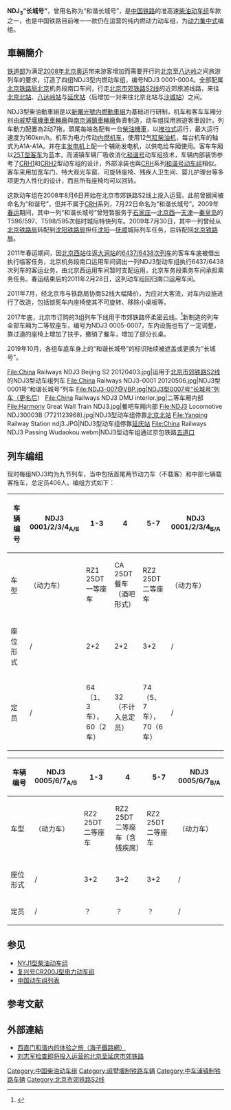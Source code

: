 {{NoteTA
|1=zh-cn:NDJ3型柴油动车组; zh-tw:NDJ3型柴聯車; zh-hk:NDJ3型柴油列車;
|2=zh-cn:制动; zh-tw:制軔; zh-hk:制動;
|3=zh-cn:柴油动车组; zh-tw:柴聯車; zh-hk:柴油列車;
|4=zh-cn:内燃动车组; zh-tw:柴聯車; zh-hk:柴油列車;
|5=zh-cn:电力动车组; zh-tw:電聯車; zh-hk:電動列車;
}}
{{鐵路車輛
|車輛名稱=NDJ3“长城号”
|公司色=#0033c9
|圖像=S2-Line DMU at Chinglungchiao.JPG
|圖像說明=NDJ3和諧長城號於[[青龍橋車站|青龍橋車站]]
|列車編組=2M7T
|編組輸出=6360KW
|牽引力=374.6KN（起動）242KN（持續）
|起動加速度=（1.368km/h/s）0.38 m/s²
|營運最高速度=160
|設計最高速度=200
|減速度（正常）=
|減速度（緊急）=
|編組定員=466人
|全長=中間車：25500
|全闊=3105
|全高=4433
|編組重量（吉重）=
|編組總重量=
|軌距=1,435
|制動方式=直通式電空制動
|保安裝置=
|昵称= [[大白猪|大白猪]]
|備註=
|製造商=[[南车戚墅堰机车|戚墅堰機車車輛廠]]<br />[[南京浦鎮車輛廠|南京浦鎮車輛廠]]
|製造年份=2008年—
|投入服務日期=2008年8月6日
}}
'''NDJ<sub>3</sub>“长城号”'''，曾用名称为“和谐长城号”，是[[中華人民共和國鐵路運輸|中国铁路]]的准高速[[柴油动车组|柴油动车组]]车款之一，也是中国铁路目前唯一一款仍在运营的纯内燃动力动车组，为[[動力集中式|动力集中式]]编组。

== 車輛簡介 ==
[[中華人民共和國铁道部|铁道部]]为满足[[2008年北京奥运|2008年北京奥运]]带来游客增加而需要开行的[[北京|北京]]至[[八达岭|八达岭]]之间旅游列车的要求，订造了四组NDJ3型内燃动车组，编号NDJ3 0001-0004。全部配属[[北京铁路局|北京铁路局]][[北京|北京]]机务段南口车间，行走[[北京市郊铁路S2线|北京市郊铁路S2线]]的近郊旅游线路，来往[[北京北站|北京北站]]、[[八达岭站|八达岭站]]与[[延庆站|延庆站]]（后增加一对来往北京北站与[[沙城站|沙城站]]）之间。

NDJ3型柴油動車組是以[[新曙光號柴動車組|新曙光號内燃動車組]]为基础进行研制，机车和客车车厢分别由[[南车戚墅堰机车|戚墅堰機車車輛廠]]與[[南京浦鎮車輛廠|南京浦鎮車輛廠]]負責制造，动车组採用旅遊客車設計。列车動力配置為2动7拖，頭尾每端各配有一台[[柴油機車|柴油機車]]，以[[動力集中式列車#推拉式列車|推拉式]]运行，最大运行速度为160km/h。机车为电力传动[[内燃机车|内燃机车]]，使用12[[气缸|气缸]][[柴油机|柴油机]]，每台机车的轴式为A1A-A1A。并在主[[发电机|发电机]]上配一个辅助发电机，以供电给车厢使用。客车车厢以[[中国铁路25T型客车|25T型客车]]为蓝本，而浦镇车辆厂吸收消化[[和谐号|和谐号]]动车组技术，车辆内部装饰参考了[[CRH1|CRH1]]和[[CRH2|CRH2]]型动车组的设计，外部涂装也與[[中國鐵路高速|CRH]]系列[[和谐号|和谐号动车组]]相似。客车采用加宽车门、特大观光车窗、可旋转座椅、残疾人卫生间、婴儿护理台等多项更为人性化的设计，而且所有座椅均可以回转。

这款动车组在2008年8月6日开始在北京市郊铁路S2线上投入运营。此前曾据闻被命名为“和谐号”，但并不属于[[中国铁路高速|CRH]]系列，7月22日命名为“和谐长城号”。2009年[[春运|春运]]期间，其中一列“和谐长城号”曾短暂服务于[[石家庄铁道博物馆|石家庄]]—[[北京西|北京西]]—[[天津站|天津]]—[[秦皇岛站|秦皇岛]]的T596/597、T598/595次临时城际特快列车。2009年7月30日，其中一列曾经从[[北京铁路局|北京铁路局]]转配到[[沈阳铁路局|沈阳铁路局]]担任[[沈阳站|沈阳]]—[[抚顺北站|抚顺]]城际列车任务，后转配回[[北京铁路局|北京铁路局]]。

2011年春运期间，因[[北京西站|北京西站]]往返[[大涧站|大涧站]]的[[6437/6438次列车|6437/6438次列车]]的客车车底被借出执行临客任务，北京机务段南口运用车间调出一列NDJ3型动车组执行6437/6438次列车的客运业务，由北京西运用车间暂时支配运用，北京车务段乘务车间承担乘务任务。春运结束后的2011年2月28日，这列动车组回归南口运用车间。

2011年7月，经北京市与铁路局协商S2线大幅降价，为应对大客流，对车内设施进行了改造，包括锁死车内座椅使其不可旋转、移除小桌板等。

2017年底，北京市订购的3组列车下线用于市郊铁路怀柔密云线。<ref>{{cite web|title=中车戚机公司研制新型内燃机车|url=http://www.thepaper.cn/newsDetail_forward_1746330|publisher=常州发布|date=2017-07-29|accessdate=2017-07-30|author=常州市政府|archive-date=2017-07-30|archive-url=https://web.archive.org/web/20170730160642/http://www.thepaper.cn/newsDetail_forward_1746330|dead-url=no}}</ref>新制造的列车全部车厢为二等软座车，编号为NDJ3 0005-0007，车内设施也有了一定调整，靠过道的座椅上增加了扶手，撤销了餐车，增加了部分长桌。

2019年10月，各组车底车身上的“和谐长城号”的标识陆续被遮盖或更换为“长城号”。
<gallery>
File:China Railways NDJ3 Beijing S2 20120403.jpg|运用于[[北京市郊铁路S2线|北京市郊铁路S2线]]的NDJ3型动车组列车
File:China Railways NDJ3-0001 20120506.jpg|NDJ3型0001号“和谐长城号”列车
File:NDJ3-007@VBP.jpg|NDJ3型0007号“长城号”列车（更名后）
File:China Railways NDJ3 DMU interior.jpg|二等车厢内部
File:Harmony Great Wall Train NDJ3.jpg|餐吧车厢内部
File:NDJ3 Locomotive NDJ30003B (7721123968).jpg|NDJ3型动车组停靠[[北京北站|北京北站]]
File:Yanqing Railway Station ndj3.JPG|NDJ3型动车组停靠[[延庆站|延庆站]]
File:China Railways NDJ3 Passing Wudaokou.webm|NDJ3型动车组通过京包铁路[[五道口|五道口]]
</gallery>

== 列车编组 ==
现时每组NDJ3均为九节列车，当中包括首尾两节动力车（不载客）和中部七辆载客拖车，总定员406人。编组方式如下：
{| class="wikitable" style="text-align: center; font-size: small;"
!车辆编号
|NDJ3 0001/2/3/4<sub>A/B</sub>||1-3||4||5-7||NDJ3 0001/2/3/4<sub>B/A</sub>
|-
! style="width: 15%;" | 车型
| style="width: 17%;" |（动力车）
| style="width: 17%;" | RZ1 25DT<br>一等座车
| style="width: 17%;" | CA 25DT<br>餐车（酒吧形式）
| style="width: 17%;" | RZ2 25DT<br>二等座车
| style="width: 17%;" |（动力车）
|-
! style="width: 15%;" | 座位形式
| style="width: 17%;" | /
| style="width: 17%;" | 2+2
| style="width: 17%;" | 2+2
| style="width: 17%;" | 3+2
| style="width: 17%;" | /
|-
! style="width: 15%;" | 定员
| style="width: 17%;" | /
| style="width: 17%;" | 64（1、3车），60（2车）
| style="width: 17%;" | 32（不计入总定员）
| style="width: 17%;" | 74（5、7车），70（6车）
| style="width: 17%;" | /
|}
{| class="wikitable" style="text-align: center; font-size: small;"
!车辆编号
|NDJ3 0005/6/7<sub>A/B</sub>||1-3||4||5-7||NDJ3 0005/6/7<sub>B/A</sub>
|-
! style="width: 15%;" | 车型
| style="width: 17%;" |（动力车）
| style="width: 17%;" | RZ2 25DT<br>二等座车
| style="width: 17%;" | RZ2 25DT<br>二等座车（含残疾席）
| style="width: 17%;" | RZ2 25DT<br>二等座车
| style="width: 17%;" |（动力车）
|-
! style="width: 15%;" | 座位形式
| style="width: 17%;" | /
| style="width: 17%;" | 3+2
| style="width: 17%;" | 3+2
| style="width: 17%;" | 3+2
| style="width: 17%;" | /
|-
! style="width: 15%;" | 定员
| style="width: 17%;" | /
| style="width: 17%;" | ？
| style="width: 17%;" | ？
| style="width: 17%;" | ？
| style="width: 17%;" | /
|}
== 参见 ==
*[[NYJ1型柴油动车组|NYJ1型柴油动车组]]
*[[复兴号CR200J型电力动车组|复兴号CR200J型电力动车组]]
*[[中国动车组列表|中国动车组列表]]

== 参考文献 ==
{{Reflist}}

== 外部連結 ==
{{Commonscat|China Railways NDJ3}}
* [http://bbs.hasea.com/thread-269831-1-1.html 西直门和谐内的体验之旅（海子鐵路網）]{{Wayback|url=http://bbs.hasea.com/thread-269831-1-1.html |date=20131028160724 }}
* [http://www.gov.cn/gzdt/2008-07/28/content_1057549.htm 刘志军检查即将投入运营的北京至延庆市郊铁路]{{Wayback|url=http://www.gov.cn/gzdt/2008-07/28/content_1057549.htm |date=20160304085853 }}

{{中国动车组}}

[[Category:中国柴油动车组|Category:中国柴油动车组]]
[[Category:戚墅堰制铁路车辆|Category:戚墅堰制铁路车辆]]
[[Category:中车浦镇制铁路车辆|Category:中车浦镇制铁路车辆]]
[[Category:北京市郊铁路S2线|Category:北京市郊铁路S2线]]